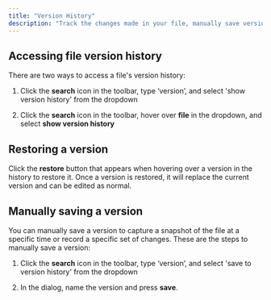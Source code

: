 ```yaml
---
title: "Version History"
description: "Track the changes made in your file, manually save versions, and restore previous versions."
---
```


## Accessing file version history

There are two ways to access a file's version history:

1. Click the **search** icon in the toolbar, type ‘version’, and select 'show version history' from the dropdown

2. Click the **search** icon in the toolbar, hover over **file** in the dropdown, and select **show version history**

## Restoring a version&#x20;

Click the **restore** button that appears when hovering over a version in the history to restore it. Once a version is restored, it will replace the current version and can be edited as normal.

## Manually saving a version&#x20;

You can manually save a version to capture a snapshot of the file at a specific time or record a specific set of changes. These are the steps to manually save a version:

1. Click the **search** icon in the toolbar, type ‘version’, and select 'save to version history' from the dropdown

2. In the dialog, name the version and press **save**.